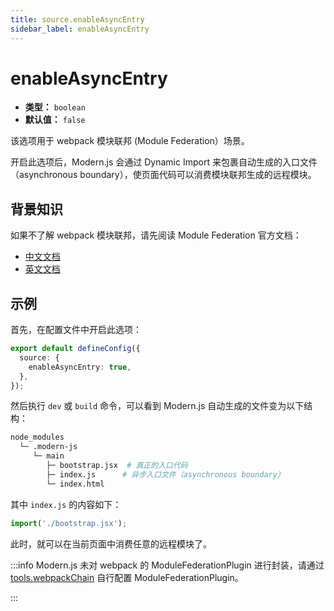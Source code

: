 ```yaml
---
title: source.enableAsyncEntry
sidebar_label: enableAsyncEntry
---
```

# enableAsyncEntry

- **类型：** `boolean`
- **默认值：** `false`

该选项用于 webpack 模块联邦 (Module Federation）场景。

开启此选项后，Modern.js 会通过 Dynamic Import 来包裹自动生成的入口文件（asynchronous boundary），使页面代码可以消费模块联邦生成的远程模块。

## 背景知识

如果不了解 webpack 模块联邦，请先阅读 Module Federation 官方文档：

- [中文文档](https://webpack.docschina.org/concepts/module-federation/)
- [英文文档](https://webpack.js.org/concepts/module-federation)

## 示例

首先，在配置文件中开启此选项：

```ts title="modern.config.ts"
export default defineConfig({
  source: {
    enableAsyncEntry: true,
  },
});
```

然后执行 `dev` 或 `build` 命令，可以看到 Modern.js 自动生成的文件变为以下结构：

```bash
node_modules
  └─ .modern-js
     └─ main
        ├─ bootstrap.jsx  # 真正的入口代码
        ├─ index.js      # 异步入口文件（asynchronous boundary）
        └─ index.html
```

其中 `index.js` 的内容如下：

```js
import('./bootstrap.jsx');
```

此时，就可以在当前页面中消费任意的远程模块了。

:::info
Modern.js 未对 webpack 的 ModuleFederationPlugin 进行封装，请通过 [tools.webpackChain](/configure/app/tools/webpack-chain) 自行配置 ModuleFederationPlugin。

:::
